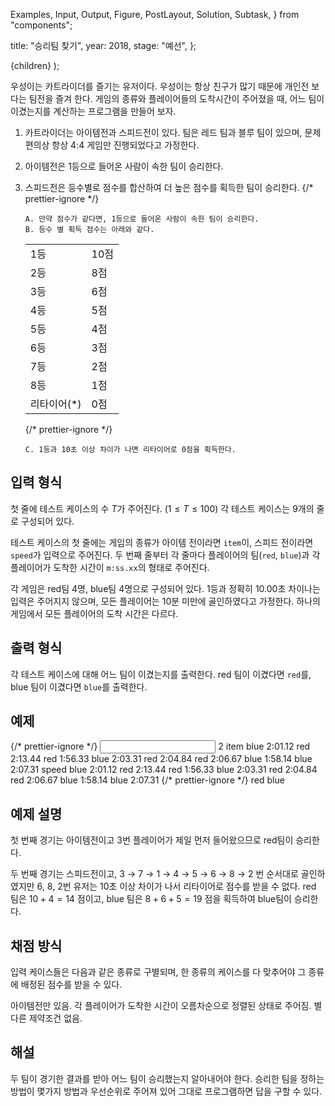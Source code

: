   Examples,
  Input,
  Output,
  Figure,
  PostLayout,
  Solution,
  Subtask,
} from "components";

  title: "승리팀 찾기",
  year: 2018,
  stage: "예선",
};

  <PostLayout meta={meta}>{children}</PostLayout>
);

우성이는 카트라이더를 즐기는 유저이다. 우성이는 항상 친구가 많기 때문에 개인전 보다는 팀전을 즐겨 한다. 게임의 종류와 플레이어들의 도착시간이 주어졌을 때, 어느 팀이 이겼는지를 계산하는 프로그램을 만들어 보자.

1.  카트라이더는 아이템전과 스피드전이 있다. 팀은 레드 팀과 블루 팀이 있으며, 문제 편의상 항상 $4$:$4$ 게임만 진행되었다고 가정한다.
2.  아이템전은 $1$등으로 들어온 사람이 속한 팀이 승리한다.
3.  스피드전은 등수별로 점수를 합산하여 더 높은 점수를 획득한 팀이 승리한다.
    {/* prettier-ignore */}

    ```text
    A. 만약 점수가 같다면, 1등으로 들어온 사람이 속한 팀이 승리한다.
    B. 등수 별 획득 점수는 아래와 같다.
    ```

    |              |      |
    | ------------ | ---- |
    | 1등          | 10점 |
    | 2등          | 8점  |
    | 3등          | 6점  |
    | 4등          | 5점  |
    | 5등          | 4점  |
    | 6등          | 3점  |
    | 7등          | 2점  |
    | 8등          | 1점  |
    | 리타이어(\*) | 0점  |

    {/* prettier-ignore */}
    ```text
    C. 1등과 10초 이상 차이가 나면 리타이어로 0점을 획득한다.
    ```

## 입력 형식

첫 줄에 테스트 케이스의 수 $T$가 주어진다. ($1 \le T \le 100$) 각 테스트 케이스는 $9$개의 줄로 구성되어 있다.

테스트 케이스의 첫 줄에는 게임의 종류가 아이템 전이라면 `item`이, 스피드 전이라면 `speed`가 입력으로 주어진다. 두 번째 줄부터 각 줄마다 플레이어의 팀(`red`, `blue`)과 각 플레이어가 도착한 시간이 `m:ss.xx`의 형태로 주어진다.

각 게임은 red팀 $4$명, blue팀 $4$명으로 구성되어 있다. $1$등과 정확히 $10.00$초 차이나는 입력은 주어지지 않으며, 모든 플레이어는 $10$분 미만에 골인하였다고 가정한다. 하나의 게임에서 모든 플레이어의 도착 시간은 다르다.

## 출력 형식

각 테스트 케이스에 대해 어느 팀이 이겼는지를 출력한다. red 팀이 이겼다면 `red`를, blue 팀이 이겼다면 `blue`를 출력한다.

## 예제

<Examples>
  {/* prettier-ignore */}
  <Input>
2
item
blue 2:01.12
red 2:13.44
red 1:56.33
blue 2:03.31
red 2:04.84
red 2:06.67
blue 1:58.14
blue 2:07.31
speed
blue 2:01.12
red 2:13.44
red 1:56.33
blue 2:03.31
red 2:04.84
red 2:06.67
blue 1:58.14
blue 2:07.31
  </Input>
  {/* prettier-ignore */}
  <Output>
red
blue
  </Output>
</Examples>

## 예제 설명

첫 번째 경기는 아이템전이고 $3$번 플레이어가 제일 먼저 들어왔으므로 red팀이 승리한다.

두 번째 경기는 스피드전이고, $3$ &rarr; $7$ &rarr; $1$ &rarr; $4$ &rarr; $5$ &rarr; $6$ &rarr; $8$ &rarr; $2$ 번 순서대로 골인하였지만 $6$, $8$, $2$번 유저는 $10$초 이상 차이가 나서 리타이어로 점수를 받을 수 없다. red 팀은 $10 + 4 = 14$ 점이고, blue 팀은 $8 + 6 + 5 = 19$ 점을 획득하여 blue팀이 승리한다.

## 채점 방식

입력 케이스들은 다음과 같은 종류로 구별되며, 한 종류의 케이스를 다 맞추어야 그 종류에 배정된 점수를 받을 수 있다.

<Subtask index={1} score={15}>
  아이템전만 있음.
</Subtask>
<Subtask index={2} score={35}>
  각 플레이어가 도착한 시간이 오름차순으로 정렬된 상태로 주어짐.
</Subtask>
<Subtask index={3} score={50}>
  별다른 제약조건 없음.
</Subtask>

## 해설

<Solution>
  두 팀이 경기한 결과를 받아 어느 팀이 승리했는지 알아내어야 한다. 승리한 팀을
  정하는 방법이 몇가지 방법과 우선순위로 주어져 있어 그대로 프로그램하면 답을
  구할 수 있다.
</Solution>

